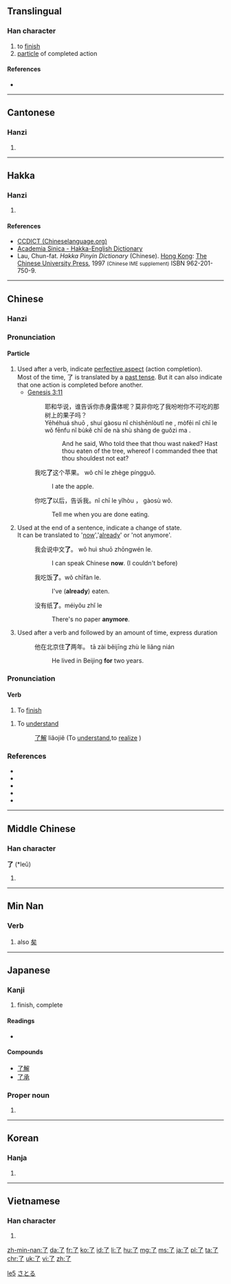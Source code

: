 {{also|瞭}}<!-- may be replaced by zh-forms -->
==Translingual==
{{stroke order|strokes=2}}
{{stroke order|type=animate}}

===Han character===
{{Han char|rn=6|rad=亅|as=01|sn=2|four=1720<sub>7</sub>|canj=弓弓 (NN)}}

# to [[finish]]
# [[particle]] of completed action

====References====
* {{Han ref|kx=0085.110|dkj=00226|dj=0173.200|hdz=10048.060|uh=4E86|ud=20102|bh=A446|bd=42054}}

----

==Cantonese==

===Hanzi===
{{yue-hanzi|jyut=liu5|y=liu5}}

# {{defn|lang=yue|sort=亅01}}
<!--了如指掌-->

----

==Hakka==

===Hanzi===
{{hak-hanzi|poj=[[líau]] (liau<sup>2</sup>)|gd=liau<sup>3</sup>; liau<sup>3</sup>, le<sup>3</sup> [Hailu, Siyan]|hpy=liau3}}

# {{defn|lang=hak|sort=亅01}}

====References====
* [http://www.chineselanguage.org/dictionaries/?mode=view&module=chardict&query=%E4%BA%86 CCDICT (Chineselanguage.org)]
* [http://minhakka.ling.sinica.edu.tw/bkg/hakyin/search.php?DETAIL=1&LIMIT=id=20749&dbname=su_tian_1&graph=2 Academia Sinica - Hakka-English Dictionary]
* Lau, Chun-fat. ''Hakka Pinyin Dictionary'' (Chinese). [[Hong Kong]]: [[w:Chinese University of Hong Kong|The Chinese University Press]], 1997 <small>(Chinese IME supplement)</small> ISBN 962-201-750-9.

----

==Chinese==
{{zh-hanzi-box|[[了]]}}

===Hanzi===
{{zh-hanzi}}

===Pronunciation===
{{zh-pron
|m=le
|ma=Zh-le.ogg
|cat=particle
}}

====Particle====
{{zh-particle}}

# Used after a verb, indicate [[perfective aspect]] (action completion).<br>Most of the time, 了 is translated by a [[past tense]]. But it can also indicate that one action is completed before another.
#* [http://wordproject.org/multi/bi_en_cn_py.htm Genesis 3:11]
#*: 耶和华说，谁告诉你赤身露体呢？莫非你吃了我吩咐你不可吃的那树上的果子吗？
#*: Yēhéhuá shuō , shuí gàosu nǐ chìshēnlòutǐ ne , mòfēi nǐ chī le wǒ fēnfu nǐ bùkĕ chī de nà shù shàng de guǒzi ma .
#*:: And he said, Who told thee that thou wast naked? Hast thou eaten of the tree, whereof I commanded thee that thou shouldest not eat?
#: 我吃'''了'''这个苹果。 wǒ chī le zhège píngguǒ.
#:: I ate the apple. 
#: 你吃'''了'''以后，告诉我。nǐ chī le yǐhòu ， gàosù wǒ.
#:: Tell me when you are done eating. 
# Used at the end of a sentence, indicate a change of state.<br>It can be translated to '[[now]]','[[already]]' or 'not anymore'.
#: 我会说中文'''了'''。 wǒ huì shuō zhōngwén le.
#:: I can speak Chinese '''now'''. (I couldn't before)
#: 我吃饭'''了'''。wǒ chīfàn le. 
#:: I've ('''already''') eaten.
#: 没有纸'''了'''。méiyǒu zhǐ le
#::There's no paper '''anymore'''.
# Used after a verb and followed by an amount of time, express duration
#: 他在北京住'''了'''两年。 tā zài běijīng zhù le liǎng nián
#:: He lived in Beijing '''for''' two years.

===Pronunciation===
{{zh-pron
|m=liǎo
|ma=zh-liǎo.ogg
|cat=verb
}}

====Verb====
{{zh-verb}}

# To [[finish]]
{{zh-adj}}

# To [[understand]]
#: [[了解]] liǎojiě (To [[understand]],to [[realize]] )

[[Category:Mandarin entries with audio links|le5]]

===References===
* {{cite web
| url = http://cc-cedict.org/wiki/
| title = CC-CEDICT
| language = Mandarin/English
| accessdate = 2014-02-13}}
* {{cite web
| url = http://tatoeba.org
| title = Tatoeba
| accessdate = 2014-02-13}}
* {{cite web
| url = http://resources.allsetlearning.com/chinese/grammar/Change_of_state_with_%22le%22
| work = Chinese Grammar Wiki
| title = Change of state with "le"
| accessdate = 2014-02-13}}
* {{cite web
| url = http://resources.allsetlearning.com/chinese/grammar/Expressing_completion_with_%22le%22
| work = Chinese Grammar Wiki
| title = Expressing completion with "le"
| accessdate = 2014-02-13}}
* {{cite web
| url = http://resources.allsetlearning.com/chinese/grammar/Expressing_duration_with_%22le%22
| work = Chinese Grammar Wiki
| title = Expressing duration with "le"
| accessdate = 2014-02-13}}

----

==Middle Chinese==

===Han character===
'''了''' (*leǔ)<!--note: asterisk indicates that this character appears more than four times in the Tang Dynasty corpus of literature-->

# {{defn|lang=ltc|sort=亅01}}

----

==Min Nan==

===Verb===
{{nan-verb|ts|poj=liáu|c=了}}

# also [[矣]]

----

==Japanese==

===Kanji===
{{ja-kanji|grade=c|rs=亅01}}

# finish, complete

====Readings====
* {{ja-readings|on=[[りょう]] (ryō)|kun=[[おわる]] (owaru), [[ついに]] (tsuini)}}

====Compounds====
* [[了解]]
* [[了承]]

===Proper noun===
{{ja-pos|k|proper|hira=さとる|rom=Satoru}}

# {{given name|male|lang=ja}}

[[Category:Japanese male given names|さとる]]

----

==Korean==

===Hanja===
{{ko-hanja|hangeul=[[료]]>[[요]]|rv=ryo>yo|mr=ryo>yo|y=lyo>yo}}

# {{defn|ko}}

----

==Vietnamese==

===Han character===
{{vi-hantu|[[liễu]]|rs=亅01}}

# {{defn|lang=vi|sort=亅01}}

[[zh-min-nan:了]]
[[da:了]]
[[fr:了]]
[[ko:了]]
[[id:了]]
[[li:了]]
[[hu:了]]
[[mg:了]]
[[ms:了]]
[[ja:了]]
[[pl:了]]
[[ta:了]]
[[chr:了]]
[[uk:了]]
[[vi:了]]
[[zh:了]]